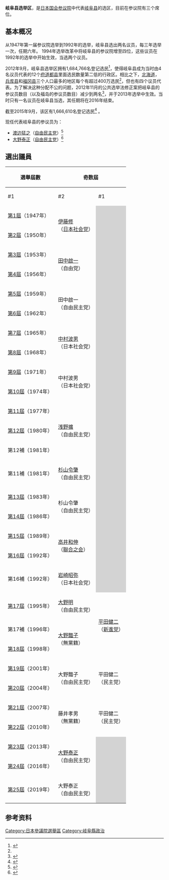 {{日本參議院選舉區|岐阜縣選舉區}}
'''岐阜县选举区'''，是[[日本国会|日本国会]][[参议院|参议院]]中代表[[岐阜县|岐阜县]]的选区，目前在参议院有三个席位。
 
==基本概况==
从1947年第一届参议院选举到1992年的选举，岐阜县选出两名议员，每三年选举一次，任期六年。 1994年选举改革中将岐阜县的参议院增至四位，这些议员在1992年的选举中开始生效，当选两个议员。

2012年9月，岐阜县选举区拥有1,684,766名登记选民<ref name=voters12>{{cite web |url=http://www.soumu.go.jp/main_content/000193804.xls |title=平成２4年９月２日現在選挙人名簿及び在外選挙人名簿登録者数 |trans-title=Number of resident and non-resident enrolled voters as of 2 September 2012 |language=ja |date=28 December 2012 |access-date=15 March 2016 |archive-date=2013-10-30 |archive-url=https://web.archive.org/web/20131030062301/http://www.soumu.go.jp/main_content/000193804.xls |dead-url=no }}</ref>，使得岐阜县成为当时由4名议员代表的12个[[日本行政区划|府道都县]]里面选民数量第二低的行政区。相比之下，[[北海道|北海道]]，[[兵库县|兵库县]]和[[福冈县|福冈县]]三个人口最多的地区每个有超过400万选民<ref name=voters12/>，但也有四个议员代表。为了解决这种分配不公的问题，2012年11月的公共选举法修正案把岐阜县的参议员数目（以及福岛的参议员数目）减少到两名<ref>{{cite web |url=http://www.nippon.com/en/in-depth/a04401/ |title=Weighing Vote Disparity in Japan’s Upper House |date=30 July 2015 |access-date=15 March 2016 |archive-date=2017-06-22 |archive-url=https://web.archive.org/web/20170622091423/http://www.nippon.com/en/in-depth/a04401/ |dead-url=no }}</ref>，并于2013年选举中生效。当时只有一名议员在岐阜县当选，其任期将在2016年结束。
 
截至2015年9月，该区有1,666,610名登记选民<ref name=voters>{{cite web |url=http://www.soumu.go.jp/main_content/000392737.xlsx |title=平成２７年９月２日現在選挙人名簿及び在外選挙人名簿登録者数 |trans-title=Number of resident and non-resident enrolled voters as of 2 September 2015 |language=ja |date=28 December 2015 |access-date=15 March 2016 |archive-date=2016-03-06 |archive-url=https://web.archive.org/web/20160306195601/http://www.soumu.go.jp/main_content/000392737.xlsx |dead-url=no }}</ref> 。
 
现任代表岐阜县的参议员为：
 
*[[渡边猛之|渡边猛之]]（[[自由民主党|自由民主党]]）<ref>{{cite web |url=http://www.sangiin.go.jp/japanese/joho1/kousei/giin/profile/7010055.htm |title=渡辺　猛之（わたなべ　たけゆき）：参議院 |trans-title=Watanabe, Takeyuki: House of Councillors |language=ja |access-date=15 March 2016 |archive-date=2016-09-07 |archive-url=https://web.archive.org/web/20160907091744/http://www.sangiin.go.jp/japanese/joho1/kousei/giin/profile/7010055.htm |dead-url=no }}</ref> 
*[[大野泰正|大野泰正]]（[[自由民主党|自由民主党]]）<ref>{{cite web |url=http://www.sangiin.go.jp/japanese/joho1/kousei/giin/profile/7013013.htm |title=大野　泰正（おおの　やすただ）：参議院 |trans-title=Ohno, Yasutada: House of Councillors |language=ja |access-date=15 March 2016 |archive-date=2016-09-07 |archive-url=https://web.archive.org/web/20160907045540/http://www.sangiin.go.jp/japanese/joho1/kousei/giin/profile/7013013.htm |dead-url=no }}</ref>

==選出議員==
{| class="wikitable" style="font-size:95%; line-height:1.4em;"
! rowspan="2" style="width:9em" | 選舉屆數
! colspan="2" | 奇数屆
! colspan="2" | 偶数屆
|-
!#1 
!#2
!#1 
!#2
|-
|[[第1屆日本参議院議員通常選舉|第1屆]]（1947年）
| rowspan="2" |[[伊藤修|伊藤修]]<br />（[[日本社会党|日本社会党]]）|| rowspan="19" style="background-color:LightGrey" |
|[[渡邊甚吉|渡邊甚吉]]<br />（[[無黨籍|無黨籍]]）
| rowspan="21" style="background-color:LightGrey" |
|-
|[[第2屆日本参議院議員通常選舉|第2屆]]（1950年）
| rowspan="2" |[[古池信三|古池信三]]<br />（[[自由黨_(日本1950年)|自由党]]）
|-
|[[第3屆日本参議院議員通常選舉|第3屆]]（1953年）
| rowspan="2" |[[田中啟一|田中啟一]]<br />（自由党）
|-
|[[第4屆日本参議院議員通常選舉|第4屆]]（1956年）
| rowspan="2" |古池信三<br />（[[自由民主党_(日本)|自由民主党]]）
|-
|[[第5屆日本参議院議員通常選舉|第5屆]]（1959年）
| rowspan="2" |田中啟一<br />（自由民主党）
|-
|[[第6屆日本参議院議員通常選舉|第6屆]]（1962年）
| rowspan="2" |古池信三<br />（自由民主党）
|-
|[[第7屆日本参議院議員通常選舉|第7屆]]（1965年）
| rowspan="2" |[[中村波男|中村波男]]<br />（日本社会党）
|-
|[[第8屆日本参議院議員通常選舉|第8屆]]（1968年）
| rowspan="2" |古池信三<br />（自由民主党）
|-
|[[第9屆日本参議院議員通常選舉|第9屆]]（1971年）
| rowspan="2" |中村波男<br />（日本社会党）
|-
|[[第10屆日本参議院議員通常選舉|第10屆]]（1974年）
| rowspan="2" |[[藤井丙午|藤井丙午]]<br />（自由民主党）
|-
|[[第11屆日本参議院議員通常選舉|第11屆]]（1977年）
| rowspan="3" |[[浅野擴|浅野擴]]<br />（自由民主党）
|-
|[[第12屆日本参議院議員通常選舉|第12屆]]（1980年）
|藤井丙午<br />（自由民主党）
|-
|第12補（1981年）
| rowspan="3" |[[藤井孝男|藤井孝男]]<br />（自由民主党）
|-
|第11補（1981年）
|[[杉山令肇|杉山令肇]]<br />（自由民主党）
|-
|[[第13屆日本参議院議員通常選舉|第13屆]]（1983年）
| rowspan="2" |杉山令肇<br />（自由民主党）
|-
|[[第14屆日本参議院議員通常選舉|第14屆]]（1986年）
| rowspan="2" |藤井孝男<br />（自由民主党）
|-
|[[第15屆日本参議院議員通常選舉|第15屆]]（1989年）
| rowspan="2" |[[高井和伸|高井和伸]]<br>（[[民主改革聯合|聯合之会]]）
|-
|[[第16屆日本参議院議員通常選舉|第16屆]]（1992年）
|藤井孝男<br />（自由民主党）
|-
|第16補（1992年）
|[[岩崎昭弥|岩崎昭弥]]<br />（日本社会党）
| rowspan="3" |[[笠原潤一|笠原潤一]]<br />（自由民主党）
|-
|[[第17屆日本参議院議員通常選舉|第17屆]]（1995年）
|[[大野明|大野明]]<br />（自由民主党）
| rowspan="3" |[[平田健二|平田健二]]<br />（[[新進党|新進党]]）
|-
|第17補（1996年）
| rowspan="2" |[[大野豔子|大野豔子]]<br />（無黨籍）
|-
|[[第18屆日本参議院議員通常選舉|第18屆]]（1998年）
| rowspan="2" |[[松田岩夫|松田岩夫]]<br />（無黨籍）
| rowspan="2" |[[山下八洲夫|山下八洲夫]]<br />（[[民主党_(日本1998年)|民主党]]）
|-
|[[第19屆日本参議院議員通常選舉|第19屆]]（2001年）
| rowspan="2" |大野豔子<br />（自由民主党）
| rowspan="2" |平田健二<br />（民主党）
|-
|[[第20屆日本参議院議員通常選舉|第20屆]]（2004年）
| rowspan="2" |松田岩夫<br />（自由民主党）
| rowspan="2" |山下八洲夫<br />（民主党）
|-
|[[第21屆日本参議院議員通常選舉|第21屆]]（2007年）
| rowspan="2" |藤井孝男<br />（無黨籍）
| rowspan="2" |平田健二<br />（民主党）
|-
|[[第22屆日本参議院議員通常選舉|第22屆]]（2010年）
| rowspan="2" |[[渡邊猛之|渡邊猛之]]<br />（自由民主党）
| rowspan="2" |[[小見山幸治|小見山幸治]]<br />（民主党）
|-
|[[第23屆日本参議院議員通常選舉|第23屆]]（2013年）
| rowspan="2" |[[大野泰正|大野泰正]]<br />（自由民主党）
| rowspan="3" style="background-color:LightGrey" |
|-
|[[第24屆日本参議院議員通常選舉|第24屆]]（2016年）
| rowspan="2" |渡邊猛之<br />（自由民主党）
| rowspan="2" style="background-color:LightGrey" |
|-
|[[第25屆日本参議院議員通常選舉|第25屆]]（2019年）
|大野泰正<br />（自由民主党）
|}

==参考资料==
{{Reflist}}
{{日本參議院選舉區一覽}}
[[Category:日本參議院選舉區|Category:日本參議院選舉區]]
[[Category:岐阜縣政治|Category:岐阜縣政治]]